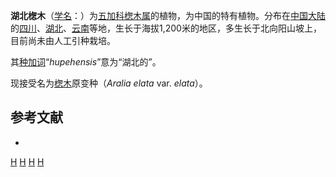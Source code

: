 {{Speciesbox
| genus = Aralia
| species = hupehensis
| authority = Hoo, 1965
}}

'''湖北楤木'''（[[学名|学名]]：{{lang|la|''Aralia hupehensis''}}）为[[五加科|五加科]][[楤木属|楤木属]]的植物，为中国的特有植物。分布在[[中国大陆|中国大陆]]的[[四川|四川]]、[[湖北|湖北]]、[[云南|云南]]等地，生长于海拔1,200米的地区，多生长于北向阳山坡上，目前尚未由人工引种栽培。

其[[种加词|种加词]]“''hupehensis ''”意为“湖北的”。

现接受名为[[楤木|楤木]]原变种（''Aralia elata'' var. ''elata''）。

== 参考文献 ==
<div class="references-small">
* {{cite web| url =http://www.bioinfo.cn/db05/KmzwSpecies.php?action=view&id=1405| title =湖北楤木| work =《中国高等植物数据库全库》| publisher =中国科学院微生物研究所| author =昆明植物研究所| accessdate =2009-02-22| deadurl =yes| archiveurl =https://web.archive.org/web/20160305052241/http://www.bioinfo.cn/db05/KmzwSpecies.php?action=view&id=1405| archivedate =2016-03-05}}
</div>
{{Taxonbar|from=Q15225471}}

[[Category:楤木属|H]]
[[Category:中国特有植物|H]]
[[Category:湖北植物|H]]
[[Category:1965年描述的植物|H]]


{{Apiales-stub}}